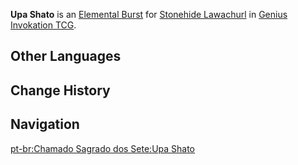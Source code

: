 {{Genius Invokation TCG Skill Infobox
|image      = Upa Shato Character Card Skill.png
|type       = Elemental Burst
|character  = Stonehide Lawachurl
|element    = Geo
|matching   = 3
|energy     = 2
|effect     = Deals 5 {{Color|Physical DMG}}.
|order      = 3
}}
'''Upa Shato''' is an [[Character Card Elemental Burst|Elemental Burst]] for [[Stonehide Lawachurl (Character Card)|Stonehide Lawachurl]] in [[Genius Invokation TCG]].

==Other Languages==
{{Other Languages
|en      = Upa Shato
|zhs     = Upa Shato
|zht     = Upa Shato
|ja      = Upa Shato
|ko      = Upa Shato
|es      = Upa Shato
|fr      = Upa Shato
|ru      = Upa Shato
|th      = Upa Shato
|vi      = Upa Shato
|de      = Upa Shato
|id      = Upa Shato
|pt      = Upa Shato
|tr      = Upa Shato
|it      = Upa Shato
}}

==Change History==
{{Change History|3.3}}

==Navigation==
{{Genius Invokation TCG Skill Navbox|Stonehide Lawachurl}}
[[pt-br:Chamado Sagrado dos Sete:Upa Shato]]